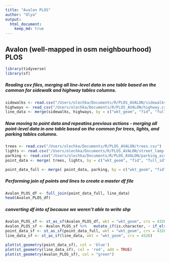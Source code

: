 ```yaml
---
title: "Avalon PLOS"
author: "Olya"
output: 
  html_document:
    keep_md: true
---
```


## Avalon (well-mapped in osm neighbourhood) PLOS
```r
library(tidyverse)
library(sf)
```

##### Reading csv files, merging all line-level data in one table based on the common for sidewalk and highway tables columns.
```r
sidewalks <- read.csv("/Users/olechka/Documents/R/PLOS_AVALON/sidewalks.csv")
highways <- read_csv("/Users/olechka/Documents/R/PLOS_AVALON/highway.csv")
line_data <- merge(sidewalks, highways, by = c("wkt_geom", "fid", "full_id", "osm_id", "osm_type", "highway", "motor_vehicle", "access", "horse", "foot", "lit", "oneway", "surface", "bicycle", "name"), all = TRUE)
```

##### Now moving to point data and repeatins previous actions - merging all point-level data in one table based on the common for trees, lights, and parking tables columns.
```r
trees <- read.csv("/Users/olechka/Documents/R/PLOS_AVALON/trees.csv")
lights <- read.csv("/Users/olechka/Documents/R/PLOS_AVALON/street_lamp.csv")
parking <- read.csv("/Users/olechka/Documents/R/PLOS_AVALON/parking_aisle.csv")
point_data <- merge( trees, lights, by = c("wkt_geom", "fid", "full_id", "osm_id", "osm_type", "lit"), all = TRUE)

point_data_full <- merge( point_data, parking, by = c("wkt_geom", "fid", "full_id", "osm_id", "osm_type"), all = TRUE)
```


##### Performing join of points and lines to create a master df file
```r
Avalon_PLOS_df <- full_join(point_data_full, line_data)
head(Avalon_PLOS_df)
```


##### converting df into sf because we weren't able to write shp
```r
Avalon_PLOS_sf <- st_as_sf(Avalon_PLOS_df, wkt = "wkt_geom", crs = 4326)
Avalon_PLOS_sf <- Avalon_PLOS_sf %>%   mutate_if(is.character, ~ if_else(. == "NULL", NA_character_, .))
point_data_sf <- st_as_sf(point_data_full, wkt = "wkt_geom", crs = 4326)
line_data_sf <- st_as_sf(line_data, wkt = "wkt_geom", crs = 4326)

plot(st_geometry(point_data_sf), col = 'blue')
plot(st_geometry(line_data_sf), col = 'red', add = TRUE)   
plot(st_geometry(Avalon_PLOS_sf), col = "green")
```

